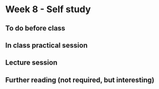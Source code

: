 # Week 8 - Self study {-}

## To do before class {-}



## In class practical session {-}




## Lecture session {-}






## Further reading (not required, but interesting) {-}
